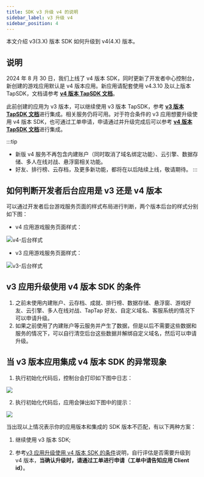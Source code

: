 ```yaml
---
title: SDK v3 升级 v4 的说明
sidebar_label: v3 升级 v4
sidebar_position: 4
---
```



本文介绍 v3(3.X) 版本 SDK 如何升级到 v4(4.X) 版本。

## 说明

2024 年 8 月 30 日，我们上线了 v4 版本 SDK，同时更新了开发者中心控制台，新创建的游戏应用默认是 v4 版本应用。新应用请配套使用 v4.3.10 及以上版本 TapSDK，文档请参考 [**v4 版本 TapSDK 文档**](https://developer.taptap.cn/docs/sdk/access/quickstart/)。

此前创建的应用为 v3 版本，可以继续使用 v3 版本 TapSDK，参考 [**v3 版本 TapSDK 文档**](https://developer.taptap.cn/docs/v3/sdk/start/quickstart/)进行集成。相关服务仍将可用。对于符合条件的 v3 应用想要升级使用 v4 版本 SDK，也可通过工单申请，申请通过并升级完成后可以参考 [**v4 版本 TapSDK 文档**](https://developer.taptap.cn/docs/sdk/access/quickstart/)进行集成。

:::tip
- 新版 v4 服务不再包含内建账户（同时取消了域名绑定功能）、云引擎、数据存储、多人在线对战、悬浮窗相关功能。
- 好友、排行榜、云存档，及更多新功能，都将在以后陆续上线，敬请期待。
:::


## 如何判断开发者后台应用是 v3 还是 v4 版本

可以通过开发者后台游戏服务页面的样式布局进行判断，两个版本后台的样式分别如下图：

- v4 应用游戏服务页面样式：

![v4-后台样式](https://img.tapimg.com/market/images/f0528b0e56e7edc90a357f3d4c85fc47.png)

- v3 应用游戏服务页面样式：

![v3-后台样式](https://img.tapimg.com/market/images/a2d7836b576bc3da0c8bd806991f3a7a.png)


## v3 应用升级使用 v4 版本 SDK 的条件

1. 之前未使用内建账户、云存档、成就、排行榜、数据存储、悬浮窗、游戏好友、云引擎、多人在线对战、TapTap 好友、自定义域名、客服系统的情况下可以申请升级。
2. 如果之前使用了内建账户等云服务并产生了数据，但是以后不需要这些数据和服务的情况下，可以自行清空后台这些数据并解绑自定义域名，然后可以申请升级。

## 当 v3 版本应用集成 v4 版本 SDK 的异常现象

1. 执行初始化代码后，控制台会打印如下图中日志：

![](https://img.tapimg.com/market/images/dcbcb94d7382915eda03d0ef7f4b0cdb.png)

2. 执行初始化代码后，应用会弹出如下图中的提示：

![](https://img.tapimg.com/market/images/05b64e71abb7832648f6e1f38626ba21.jpg)


当出现以上情况表示你的应用版本和集成的 SDK 版本不匹配，有以下两种方案：

1. 继续使用 v3 版本 SDK;

2. 参考[v3 应用升级使用 v4 版本 SDK 的条件](/sdk/access/v3-to-v4/#v3-应用升级使用-v4-版本-sdk-的条件)说明，自行评估是否需要升级到 v4 版本，**当确认升级时，请通过工单进行申请（工单中请告知应用 Client id）**。
